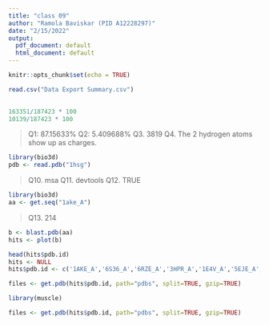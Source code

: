 ```yaml
---
title: "class 09"
author: "Ramola Baviskar (PID A12228297)"
date: "2/15/2022"
output:
  pdf_document: default
  html_document: default
---
```


```r
knitr::opts_chunk$set(echo = TRUE)
```

```r

read.csv("Data Export Summary.csv")
  
```
```r
163351/187423 * 100
10139/187423 * 100
```
>Q1: 87.15633%
>Q2: 5.409688%
>Q3. 3819
>Q4. The 2 hydrogen atoms show up as charges.

```r
library(bio3d)
pdb <- read.pdb("1hsg")
```

>Q10. msa
>Q11. devtools
>Q12. TRUE

```r
library(bio3d)
aa <- get.seq("1ake_A")

```

>Q13. 214

```r
b <- blast.pdb(aa)
hits <- plot(b)

```

```r
head(hits$pdb.id)
hits <- NULL
hits$pdb.id <- c('1AKE_A','6S36_A','6RZE_A','3HPR_A','1E4V_A','5EJE_A','1E4Y_A','3X2S_A','6HAP_A','6HAM_A','4K46_A','3GMT_A','4PZL_A')
```

```r
files <- get.pdb(hits$pdb.id, path="pdbs", split=TRUE, gzip=TRUE)
```


```r
library(muscle)
```
```r
files <- get.pdb(hits$pdb.id, path="pdbs", split=TRUE, gzip=TRUE)
```






